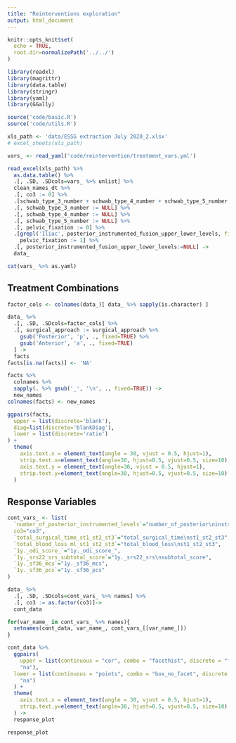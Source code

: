 ```yaml
---
title: "Reinterventions exploration"
output: html_document
---
```


```r
knitr::opts_knit$set(
  echo = TRUE, 
  root.dir=normalizePath('../../')
)
```

```r
library(readxl)
library(magrittr)
library(data.table)
library(stringr)
library(yaml)
library(GGally)

source('code/basic.R')
source('code/utils.R')

xls_path <- 'data/ESSG extraction July 2020_2.xlsx'
# excel_sheets(xls_path)

vars_ <- read_yaml('code/reintervention/treatment_vars.yml')

read_excel(xls_path) %>% 
  as.data.table() %>% 
  .[, .SD, .SDcols=vars_ %>% unlist] %>% 
  clean_names_dt %>% 
  .[, co3 := 0] %>% 
  .[schwab_type_3_number + schwab_type_4_number + schwab_type_5_number > 0, co3 := 1] %>% 
  .[, schwab_type_3_number := NULL] %>% 
  .[, schwab_type_4_number := NULL] %>% 
  .[, schwab_type_5_number := NULL] %>% 
  .[, pelvic_fixation := 0] %>% 
  .[grepl('Iliac', posterior_instrumented_fusion_upper_lower_levels, fixed=TRUE), 
    pelvic_fixation := 1] %>% 
  .[, posterior_instrumented_fusion_upper_lower_levels:=NULL] ->
  data_
```

```r
cat(vars_ %>% as.yaml)
```

## Treatment Combinations
```r
factor_cols <- colnames(data_)[ data_ %>% sapply(is.character) ]

data_ %>% 
  .[, .SD, .SDcols=factor_cols] %>% 
  .[, surgical_approach := surgical_approach %>% 
    gsub('Posterior', 'p', ., fixed=TRUE) %>% 
    gsub('Anterior', 'a', ., fixed=TRUE)
  ] ->
  facts
facts[is.na(facts)] <- 'NA'

facts %>% 
  colnames %>% 
  sapply(. %>% gsub('_', '\n', ., fixed=TRUE)) ->
  new_names
colnames(facts) <- new_names

ggpairs(facts, 
  upper = list(discrete='blank'),
  diag=list(discrete='blankDiag'),
  lower = list(discrete='ratio')
) +
  theme(
    axis.text.x = element_text(angle = 30, vjust = 0.5, hjust=1),
    strip.text.x=element_text(angle=30, hjust=0.5, vjust=0.5, size=10),
    axis.text.y = element_text(angle=30, vjust = 0.5, hjust=1),
    strip.text.y=element_text(angle=30, hjust=0.5, vjust=0.5, size=10)
  ) 
```

## Response Variables

```r
cont_vars_ <- list(
  `number_of_posterior_instrumented_levels`="number_of_posterior\ninstrumented_levels",
  co3="co3",
  `total_surgical_time_st1_st2_st3`="total_surgical_time\nst1_st2_st3",
  `total_blood_loss_ml_st1_st2_st3`="total_blood_loss\nst1_st2_st3",
  `1y._odi_score_`="1y._odi_score_",
  `1y._srs22_srs_subtotal_score`="1y._srs22_srs\nsubtotal_score",
  `1y._sf36_mcs`="1y._sf36_mcs",
  `1y._sf36_pcs`="1y._sf36_pcs"
)

data_ %>% 
  .[, .SD, .SDcols=cont_vars_ %>% names] %>% 
  .[, co3 := as.factor(co3)]->
  cont_data

for(var_name_ in cont_vars_ %>% names){
  setnames(cont_data, var_name_, cont_vars_[[var_name_]])
}

cont_data %>%
  ggpairs(
    upper = list(continuous = "cor", combo = "facethist", discrete = "facetbar", na =
    "na"),
  lower = list(continuous = "points", combo = "box_no_facet", discrete = "facetbar", na =
    "na")
  ) +
  theme(
    axis.text.x = element_text(angle = 30, vjust = 0.5, hjust=1),
    strip.text.y=element_text(angle=30, hjust=0.5, vjust=0.5, size=10)
  ) -> 
  response_plot
```

```r
response_plot
```

